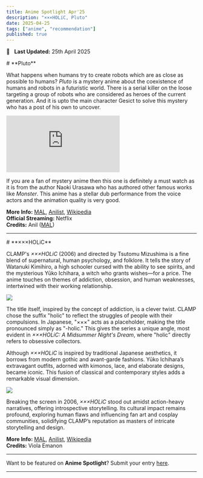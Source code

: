 ```yaml
---
title: Anime Spotlight Apr'25
description: "×××HOLiC, Pluto"
date: 2025-04-25
tags: ["anime", "recommendation"]
published: true
---
```


📅 &nbsp;
**Last Updated:** 25th April 2025

<div style={{marginBottom: '-10px', marginTop: '0px'}}>
  # **Pluto**
</div>

What happens when humans try to create robots which are as close as possible to humans? _Pluto_ is a mystery anime about the coexistence of humans and robots in a futuristic world. There is a serial killer on the loose targeting a group of robots who are considered as heroes of the current generation. And it is upto the main character Gesict to solve this mystery who has a post of his own to uncover. 

<iframe style={{'width': '100%', 'aspectRatio': '16/9', 'marginBottom': '20px'}} src="https://www.youtube.com/embed/9ez8lm9I26Y" frameBorder="0" allow="fullscreen;accelerometer; clipboard-write; encrypted-media; gyroscope; picture-in-picture"></iframe>

If you are a fan of mystery anime then this one is definitely a must watch as it is from the author Naoki Urasawa who has authored other famous works like _Monster_.
This anime has a stellar dub performance from the voice actors and the animation quality is very good. 

**More Info:**
<a href="https://myanimelist.net/anime/35737/Pluto" target="_blank">MAL</a>,
<a href="https://anilist.co/anime/99088/PLUTO" target="_blank">Anilist</a>,
<a href="https://en.wikipedia.org/wiki/Pluto_(TV_series)" target="_blank">Wikipedia</a> \
**Official Streaming:** Netflix \
**Credits:** Anil (<a href="https://myanimelist.net/profile/anil_gopal" target="_blank">MAL</a>)

<hr className="my-4 mt-8 mb-8 border-t-2" />

<div style={{marginBottom: '0px', marginTop: '0px'}}>
  # **×××HOLiC**
</div>

CLAMP's _×××HOLiC_ (2006) and directed by Tsutomu Mizushima is a fine blend of supernatural, human psychology, and folklore. It tells the story of Watanuki Kimihiro, a high schooler cursed with the ability to see spirits, and the mysterious Yūko Ichihara, a witch who grants wishes—for a price. The anime touches on themes of addiction, obsession, and human weaknesses, intertwined with their working relationship.

<div style={{marginBottom: '-10px', marginTop: '-10px', textAlign: 'center'}}>
  <img src="/images/blog/anime-spotlight-apr25/xxxHOLiC-1.webp" className="rounded-xl" style={{margin: '0 auto', display: 'block'}} />
</div>

The title itself, inspired by the concept of addiction, is a clever twist. CLAMP chose the suffix "holic" to reflect the struggles of people with their compulsions. In Japanese, "×××" acts as a placeholder, making the title pronounced simply as "-holic." This gives the series a unique angle, most evident in _×××HOLiC: A Midsummer Night's Dream_, where "holic" directly refers to obsessive collectors.

Although _×××HOLiC_ is inspired by traditional Japanese aesthetics, it borrows from modern gothic and avant-garde fashions. Yūko Ichihara’s extravagant outfits, adorned with kimonos, lace, and elaborate designs, became iconic. This fusion of classical and contemporary styles adds a remarkable visual dimension.

<div style={{marginBottom: '-10px', marginTop: '-10px', textAlign: 'center'}}>
  <img src="/images/blog/anime-spotlight-apr25/xxxHOLiC-2.webp" className="rounded-xl" style={{margin: '0 auto', display: 'block'}} />
</div>

Breaking the screen in 2006, _×××HOLiC_ stood out amidst action-heavy narratives, offering introspective storytelling. Its cultural impact remains profound, exploring human flaws and influencing fan art and cosplay communities, solidifying CLAMP’s reputation as masters of intricate storytelling and design.

**More Info:**
<a href="https://myanimelist.net/anime/861/xxxHOLiC" target="_blank">MAL</a>,
<a href="https://anilist.co/anime/861/xxxHOLiC" target="_blank">Anilist</a>,
<a href="https://en.m.wikipedia.org/wiki/XxxHolic" target="_blank">Wikipedia</a> \
**Credits:** Viola Emanon

<hr className="my-4 mt-8 mb-4 border-t-2" />

Want to be featured on **Anime Spotlight**? Submit your entry [here](https://bac.moe/AnimeSpotlight).

<hr className="my-0 mt-2 mb-4 border-t-2" />
